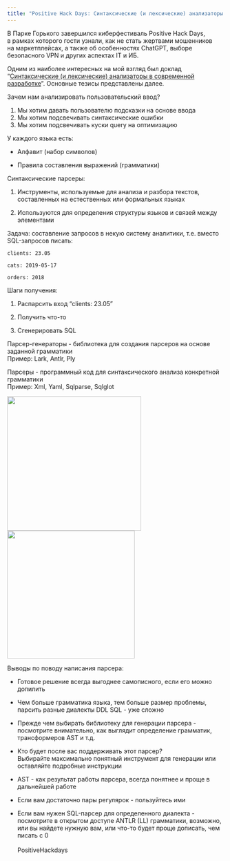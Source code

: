 ```yaml
---
title: "Positive Hack Days: Синтаксические (и лексические) анализаторы в современной разработке"
---
```


В Парке Горького завершился киберфестиваль Positive Hack Days, в рамках которого гости узнали, как не стать жертвами мошенников на маркетплейсах, а также об особенностях ChatGPT, выборе безопасного VPN и других аспектах IT и ИБ.

Одним из наиболее интересных на мой взгляд был доклад "[Синтаксические (и лексические) анализаторы в современной разработке](https://phdays.com/broadcast/?tag=python-moscow&talk=254)". Основные тезисы представлены далее.

Зачем нам анализировать пользовательский ввод?

1.  Мы хотим давать пользователю подсказки на основе ввода
2.  Мы хотим подсвечивать синтаксические ошибки
3.  Мы хотим подсвечивать куски query на оптимизацию

У каждого языка есть:

-   Алфавит (набор символов)

-   Правила составления выражений (грамматики)

Синтаксические парсеры:

1.  Инструменты, используемые для анализа и разбора текстов, составленных на естественных или формальных языках

2.  Используются для определения структуры языков и связей между элементами

Задача: составление запросов в некую систему аналитики, т.е. вместо SQL-запросов писать:

`clients: 23.05`

`cats: 2019-05-17`

`orders: 2018`

Шаги получения:

1.  Распарсить вход "clients: 23.05"

2.  Получить что-то

3.  Сгенерировать SQL

Парсер-генераторы - библиотека для создания парсеров на основе заданной грамматики\
Пример: Lark, Antlr, Ply

Парсеры - программный код для синтаксического анализа конкретной грамматики\
Пример: Xml, Yaml, Sqlparse, Sqlglot

![](2.jpg){width="311"} ![](1.jpg){width="296"}

Выводы по поводу написания парсера:

-   Готовое решение всегда выгоднее самописного, если его можно допилить

-   Чем больше грамматика языка, тем больше размер проблемы, парсить разные диалекты DDL SQL - уже сложно

-   Прежде чем выбирать библиотеку для генерации парсера - посмотрите внимательно, как выглядит определение грамматик, трансформеров AST и т.д.

-   Кто будет после вас поддерживать этот парсер?\
    Выбирайте максимально понятный инструмент для генерации или оставляйте подробные инструкции

-   AST - как результат работы парсера, всегда понятнее и проще в дальнейшей работе

-   Если вам достаточно пары регулярок - пользуйтесь ими

-   Если вам нужен SQL-парсер для определенного диалекта - посмотрите в открытом доступе ANTLR (LL) грамматики, возможно, или вы найдете нужную вам, или что-то будет проще дописать, чем писать с 0\
    \
    PositiveHackdays
